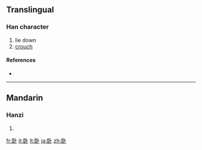 {{also|臥}}
==Translingual==

===Han character===
{{Han char|rn=25|rad=卜|as=06|sn=8|four=|canj=尸中卜 (SLY)}}

# lie down
# [[crouch]]

====References====
* {{Han ref|kx=0158.221|dkj=02808|dj=1450.080|hdz=42801.020|uh=5367|ud=21351}}

----

==Mandarin==

===Hanzi===
{{cmn-hanzi|tra=臥|pin=[[wò]] ([[wo4]])|wg=wo<sup>4</sup>}}

# {{defn|Mandarin}}

[[fr:卧]]
[[it:卧]]
[[lt:卧]]
[[ja:卧]]
[[zh:卧]]